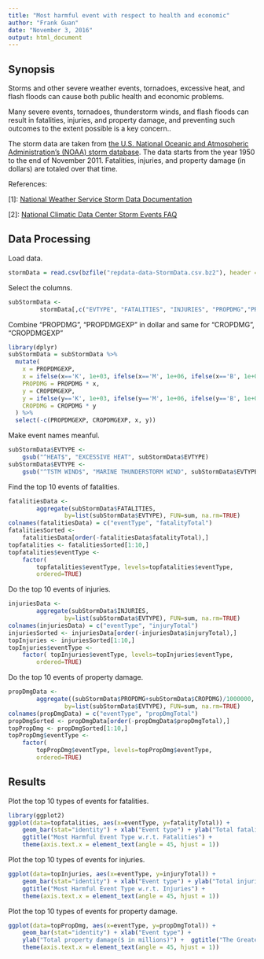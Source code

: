 ```yaml
---
title: "Most harmful event with respect to health and economic"
author: "Frank Guan"
date: "November 3, 2016"
output: html_document
---
```



Synopsis
--------
Storms and other severe weather events, tornadoes, excessive heat, and flash floods can cause both public health and economic problems.


Many severe events, tornadoes, thunderstorm winds, and flash floods can result in fatalities, injuries, and property damage, and preventing such outcomes to the extent possible is a key concern..


The storm data are taken from <a href="https://d396qusza40orc.cloudfront.net/repdata%2Fdata%2FStormData.csv.bz2">the U.S. National Oceanic and Atmospheric Administration's (NOAA) storm database</a>. The data starts from the year 1950 to the end of November 2011.  Fatalities, injuries, and property damage (in dollars) are totaled over that time.  


References:

[1]: <a href="https://d396qusza40orc.cloudfront.net/repdata%2Fpeer2_doc%2Fpd01016005curr.pdf">National Weather Service Storm Data Documentation</a>

[2]: <a href="https://d396qusza40orc.cloudfront.net/repdata%2Fpeer2_doc%2FNCDC%20Storm%20Events-FAQ%20Page.pdf">National Climatic Data Center Storm Events FAQ</a>

Data Processing
---------------
Load data.
```r
stormData = read.csv(bzfile("repdata-data-StormData.csv.bz2"), header = TRUE)
```
Select the columns.
```r
subStormData <- 
         stormData[,c("EVTYPE", "FATALITIES", "INJURIES", "PROPDMG","PROPDMGEXP", "CROPDMG", "CROPDMGEXP")]	
```
 	
Combine "PROPDMG", "PROPDMGEXP" in dollar and same for "CROPDMG", "CROPDMGEXP"
```r
library(dplyr)
subStormData = subStormData %>%
  mutate(
    x = PROPDMGEXP,
    x = ifelse(x=='K', 1e+03, ifelse(x=='M', 1e+06, ifelse(x=='B', 1e+09, 1))),
    PROPDMG = PROPDMG * x,
    y = CROPDMGEXP,
    y = ifelse(y=='K', 1e+03, ifelse(y=='M', 1e+06, ifelse(y=='B', 1e+09, 1))),
    CROPDMG = CROPDMG * y
  ) %>%
  select(-c(PROPDMGEXP, CROPDMGEXP, x, y)) 
```
Make event names meanful.
```r
subStormData$EVTYPE <- 
    gsub("^HEAT$", "EXCESSIVE HEAT", subStormData$EVTYPE)
subStormData$EVTYPE <- 
    gsub("^TSTM WIND$", "MARINE THUNDERSTORM WIND", subStormData$EVTYPE)
```

Find the top 10 events of fatalities.
```r
fatalitiesData <-
        aggregate(subStormData$FATALITIES, 
                by=list(subStormData$EVTYPE), FUN=sum, na.rm=TRUE)
colnames(fatalitiesData) = c("eventType", "fatalityTotal")
fatalitiesSorted <- 
    fatalitiesData[order(-fatalitiesData$fatalityTotal),] 
topfatalities <- fatalitiesSorted[1:10,]
topfatalities$eventType <- 
    factor(
        topfatalities$eventType, levels=topfatalities$eventType, 
        ordered=TRUE)
```
Do the top 10 events of injuries.
```r
injuriesData <-
        aggregate(subStormData$INJURIES, 
                by=list(subStormData$EVTYPE), FUN=sum, na.rm=TRUE)
colnames(injuriesData) = c("eventType", "injuryTotal")
injuriesSorted <- injuriesData[order(-injuriesData$injuryTotal),] 
topInjuries <- injuriesSorted[1:10,]
topInjuries$eventType <- 
    factor( topInjuries$eventType, levels=topInjuries$eventType, 
        ordered=TRUE)
```
Do the top 10 events of property damage.
```r
propDmgData <-
        aggregate((subStormData$PROPDMG+subStormData$CROPDMG)/1000000, 
                by=list(subStormData$EVTYPE), FUN=sum, na.rm=TRUE)
colnames(propDmgData) = c("eventType", "propDmgTotal")
propDmgSorted <- propDmgData[order(-propDmgData$propDmgTotal),] 
topPropDmg <- propDmgSorted[1:10,]
topPropDmg$eventType <- 
    factor(
        topPropDmg$eventType, levels=topPropDmg$eventType, 
        ordered=TRUE)
```


Results
-------
Plot the top 10 types of events for fatalities.
```r
library(ggplot2)
ggplot(data=topfatalities, aes(x=eventType, y=fatalityTotal)) + 
    geom_bar(stat="identity") + xlab("Event type") + ylab("Total fatalities") + 
    ggtitle("Most Harmful Event Type w.r.t. Fatalities") +
    theme(axis.text.x = element_text(angle = 45, hjust = 1))
```

Plot the top 10 types of events for injuries.
```r
ggplot(data=topInjuries, aes(x=eventType, y=injuryTotal)) + 
    geom_bar(stat="identity") + xlab("Event type") + ylab("Total injuries") + 
    ggtitle("Most Harmful Event Type w.r.t. Injuries") +
    theme(axis.text.x = element_text(angle = 45, hjust = 1))
```

Plot the top 10 types of events for property damage.
```r
ggplot(data=topPropDmg, aes(x=eventType, y=propDmgTotal)) + 
    geom_bar(stat="identity") + xlab("Event type") + 
    ylab("Total property damage($ in millions)") +  ggtitle("The Greatest Property Damage (in dollars)") + 
    theme(axis.text.x = element_text(angle = 45, hjust = 1))
```
